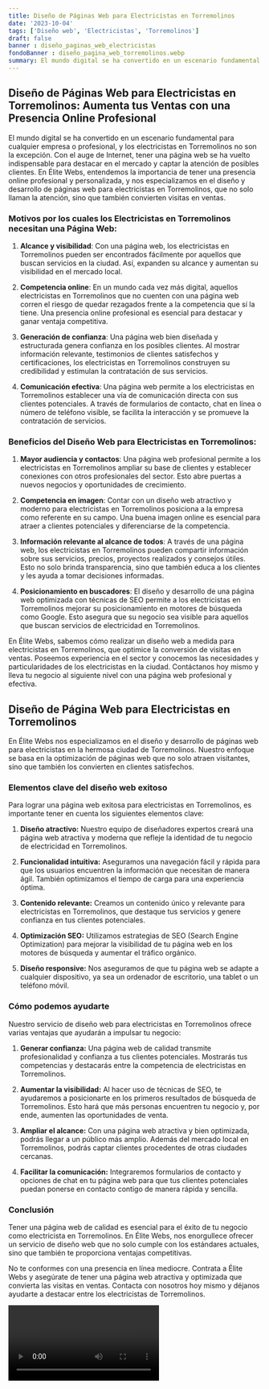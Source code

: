 ```yaml
---
title: Diseño de Páginas Web para Electricistas en Torremolinos
date: '2023-10-04'
tags: ['Diseño web', 'Electricistas', 'Torremolinos']
draft: false
banner : diseño_paginas_web_electricistas
fondoBanner : diseño_pagina_web_torremolinos.webp
summary: El mundo digital se ha convertido en un escenario fundamental para cualquier empresa o profesional, y los electricistas en Torremolinos no son la excepción. Con el auge de Internet, tener una página web se ha vuelto indispensable para destacar en el mercado y captar la atención de posibles clientes. En Élite Webs, entendemos la importancia de tener una presencia online profesional y personalizada, y nos especializamos en el diseño y desarrollo de páginas web para electricistas en Torremolinos, que no solo llaman la atención, sino que también convierten visitas en ventas.
---
```


## Diseño de Páginas Web para Electricistas en Torremolinos: Aumenta tus Ventas con una Presencia Online Profesional

El mundo digital se ha convertido en un escenario fundamental para cualquier empresa o profesional, y los electricistas en Torremolinos no son la excepción. Con el auge de Internet, tener una página web se ha vuelto indispensable para destacar en el mercado y captar la atención de posibles clientes. En Élite Webs, entendemos la importancia de tener una presencia online profesional y personalizada, y nos especializamos en el diseño y desarrollo de páginas web para electricistas en Torremolinos, que no solo llaman la atención, sino que también convierten visitas en ventas.

### Motivos por los cuales los Electricistas en Torremolinos necesitan una Página Web:

1. **Alcance y visibilidad**: Con una página web, los electricistas en Torremolinos pueden ser encontrados fácilmente por aquellos que buscan servicios en la ciudad. Así, expanden su alcance y aumentan su visibilidad en el mercado local.

2. **Competencia online**: En un mundo cada vez más digital, aquellos electricistas en Torremolinos que no cuenten con una página web corren el riesgo de quedar rezagados frente a la competencia que sí la tiene. Una presencia online profesional es esencial para destacar y ganar ventaja competitiva.

3. **Generación de confianza**: Una página web bien diseñada y estructurada genera confianza en los posibles clientes. Al mostrar información relevante, testimonios de clientes satisfechos y certificaciones, los electricistas en Torremolinos construyen su credibilidad y estimulan la contratación de sus servicios.

4. **Comunicación efectiva**: Una página web permite a los electricistas en Torremolinos establecer una vía de comunicación directa con sus clientes potenciales. A través de formularios de contacto, chat en línea o número de teléfono visible, se facilita la interacción y se promueve la contratación de servicios.

### Beneficios del Diseño Web para Electricistas en Torremolinos:

1. **Mayor audiencia y contactos**: Una página web profesional permite a los electricistas en Torremolinos ampliar su base de clientes y establecer conexiones con otros profesionales del sector. Esto abre puertas a nuevos negocios y oportunidades de crecimiento.

2. **Competencia en imagen**: Contar con un diseño web atractivo y moderno para electricistas en Torremolinos posiciona a la empresa como referente en su campo. Una buena imagen online es esencial para atraer a clientes potenciales y diferenciarse de la competencia.

3. **Información relevante al alcance de todos**: A través de una página web, los electricistas en Torremolinos pueden compartir información sobre sus servicios, precios, proyectos realizados y consejos útiles. Esto no solo brinda transparencia, sino que también educa a los clientes y les ayuda a tomar decisiones informadas.

4. **Posicionamiento en buscadores**: El diseño y desarrollo de una página web optimizada con técnicas de SEO permite a los electricistas en Torremolinos mejorar su posicionamiento en motores de búsqueda como Google. Esto asegura que su negocio sea visible para aquellos que buscan servicios de electricidad en Torremolinos.

En Élite Webs, sabemos cómo realizar un diseño web a medida para electricistas en Torremolinos, que optimice la conversión de visitas en ventas. Poseemos experiencia en el sector y conocemos las necesidades y particularidades de los electricistas en la ciudad. Contáctanos hoy mismo y lleva tu negocio al siguiente nivel con una página web profesional y efectiva.

<GifSeo />

<Cta />

## Diseño de Página Web para Electricistas en Torremolinos

En Élite Webs nos especializamos en el diseño y desarrollo de páginas web para electricistas en la hermosa ciudad de Torremolinos. Nuestro enfoque se basa en la optimización de páginas web que no solo atraen visitantes, sino que también los convierten en clientes satisfechos.

### Elementos clave del diseño web exitoso

Para lograr una página web exitosa para electricistas en Torremolinos, es importante tener en cuenta los siguientes elementos clave:

1. **Diseño atractivo:** Nuestro equipo de diseñadores expertos creará una página web atractiva y moderna que refleje la identidad de tu negocio de electricidad en Torremolinos.

2. **Funcionalidad intuitiva:** Aseguramos una navegación fácil y rápida para que los usuarios encuentren la información que necesitan de manera ágil. También optimizamos el tiempo de carga para una experiencia óptima.

3. **Contenido relevante:** Creamos un contenido único y relevante para electricistas en Torremolinos, que destaque tus servicios y genere confianza en tus clientes potenciales.

4. **Optimización SEO:** Utilizamos estrategias de SEO (Search Engine Optimization) para mejorar la visibilidad de tu página web en los motores de búsqueda y aumentar el tráfico orgánico.

5. **Diseño responsive:** Nos aseguramos de que tu página web se adapte a cualquier dispositivo, ya sea un ordenador de escritorio, una tablet o un teléfono móvil.

### Cómo podemos ayudarte

Nuestro servicio de diseño web para electricistas en Torremolinos ofrece varias ventajas que ayudarán a impulsar tu negocio:

1. **Generar confianza:** Una página web de calidad transmite profesionalidad y confianza a tus clientes potenciales. Mostrarás tus competencias y destacarás entre la competencia de electricistas en Torremolinos.

2. **Aumentar la visibilidad:** Al hacer uso de técnicas de SEO, te ayudaremos a posicionarte en los primeros resultados de búsqueda de Torremolinos. Esto hará que más personas encuentren tu negocio y, por ende, aumenten las oportunidades de venta.

3. **Ampliar el alcance:** Con una página web atractiva y bien optimizada, podrás llegar a un público más amplio. Además del mercado local en Torremolinos, podrás captar clientes procedentes de otras ciudades cercanas.

4. **Facilitar la comunicación:** Integraremos formularios de contacto y opciones de chat en tu página web para que tus clientes potenciales puedan ponerse en contacto contigo de manera rápida y sencilla.

### Conclusión

Tener una página web de calidad es esencial para el éxito de tu negocio como electricista en Torremolinos. En Élite Webs, nos enorgullece ofrecer un servicio de diseño web que no solo cumple con los estándares actuales, sino que también te proporciona ventajas competitivas.

No te conformes con una presencia en línea mediocre. Contrata a Élite Webs y asegúrate de tener una página web atractiva y optimizada que convierta las visitas en ventas. Contacta con nosotros hoy mismo y déjanos ayudarte a destacar entre los electricistas de Torremolinos.

<Video />

<CtaBot job='Electricistas' city='Torremolinos'/>

<Gmaps query='Torremolinos+españa+maps' />